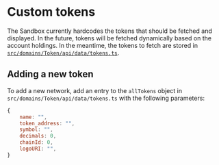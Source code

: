 # Custom tokens

The Sandbox currently hardcodes the tokens that should be fetched and displayed. In the future, tokens will be fetched dynamically based on the account holdings. In the meantime, the tokens to fetch are stored in [`src/domains/Token/api/data/tokens.ts`](https://github.com/rhinestonewtf/sandbox/blob/main/src/domains/Token/api/data/tokens.ts).

## Adding a new token

To add a new network, add an entry to the `allTokens` object in `src/domains/Token/api/data/tokens.ts` with the following parameters:

```javascript copy
{
    name: "",
    token_address: "",
    symbol: "",
    decimals: 0,
    chainId: 0,
    logoURI: "",
}
```
